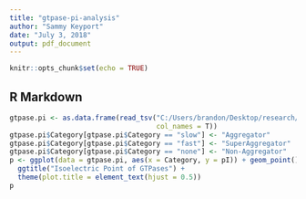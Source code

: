 ---
title: "gtpase-pi-analysis"
author: "Sammy Keyport"
date: "July 3, 2018"
output: pdf_document
---

```{r setup, include=FALSE}
knitr::opts_chunk$set(echo = TRUE)
```

## R Markdown


```{r}
gtpase.pi <- as.data.frame(read_tsv("C:/Users/brandon/Desktop/research/gtpase-sensor/data/gtpase_pi.txt", 
                                    col_names = T))
gtpase.pi$Category[gtpase.pi$Category == "slow"] <- "Aggregator"
gtpase.pi$Category[gtpase.pi$Category == "fast"] <- "SuperAggregator"
gtpase.pi$Category[gtpase.pi$Category == "none"] <- "Non-Aggregator"
p <- ggplot(data = gtpase.pi, aes(x = Category, y = pI)) + geom_point() + 
  ggtitle("Isoelectric Point of GTPases") +
  theme(plot.title = element_text(hjust = 0.5))
p
```

